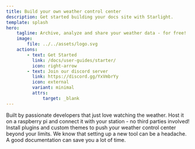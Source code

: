```yaml
---
title: Build your own weather control center
description: Get started building your docs site with Starlight.
template: splash
hero:
    tagline: Archive, analyze and share your weather data - for free!
    image:
        file: ../../assets/logo.svg
    actions:
        - text: Get Started
          link: /docs/user-guides/starter/
          icon: right-arrow
        - text: Join our discord server
          link: https://discord.gg/YxVmbrYy
          icon: external
          variant: minimal
          attrs:
              target: _blank
---
```



<CardGrid stagger>
    <Card title="Community driven" icon="heart">
        Built by passionate developers that just love watching the weather.
    </Card>
    <Card title="Self hostable" icon="seti:xml">
        Host it on a raspberry pi and connect it with your station - no third
        parties involved!
    </Card>
    <Card title="Highly configurable" icon="setting">
        Install plugins and custom themes to push your weather control center
        beyond your limits.
    </Card>
    <Card title="Well documented" icon="open-book">
        We know that setting up a new tool can be a headache. A good
        documentation can save you a lot of time.
    </Card>
</CardGrid>
